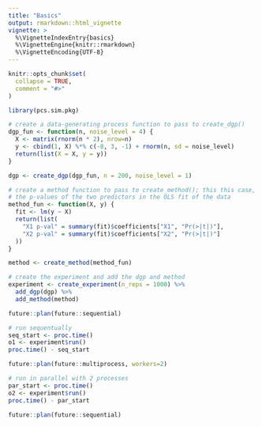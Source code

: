 ```yaml
---
title: "Basics"
output: rmarkdown::html_vignette
vignette: >
  %\VignetteIndexEntry{basics}
  %\VignetteEngine{knitr::rmarkdown}
  %\VignetteEncoding{UTF-8}
---
```


```r
knitr::opts_chunk$set(
  collapse = TRUE,
  comment = "#>"
)
```

```r
library(pcs.sim.pkg)

# create a data-generating process function to pass to create_dgp()
dgp_fun <- function(n, noise_level = 4) {
  X <- matrix(rnorm(n * 2), nrow=n)
  y <- cbind(1, X) %*% c(-8, 3, -1) + rnorm(n, sd = noise_level)
  return(list(X = X, y = y))
}

dgp <- create_dgp(dgp_fun, n = 200, noise_level = 1)

# create a method function to pass to create_method(); this this case, just get
# the p-values of the two predictors in the OLS fit of the data
method_fun <- function(X, y) {
  fit <- lm(y ~ X)
  return(list(
    "X1 p-val" = summary(fit)$coefficients["X1", "Pr(>|t|)"],
    "X2 p-val" = summary(fit)$coefficients["X2", "Pr(>|t|)"]
  ))
}

method <- create_method(method_fun)

# create the experiment and add the dgp and method
experiment <- create_experiment(n_reps = 1000) %>%
  add_dgp(dgp) %>%
  add_method(method)

future::plan(future::sequential)

# run sequentually
seq_start <- proc.time()
o1 <- experiment$run()
proc.time() - seq_start

future::plan(future::multiprocess, workers=2)

# run in parallel with 2 processes
par_start <- proc.time()
o2 <- experiment$run()
proc.time() - par_start

future::plan(future::sequential)
```
